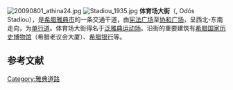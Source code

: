 [[File:20090801_athina24.jpg|thumb]]
[[File:Stadiou_1935.jpg|thumb]]
'''体育场大街'''（{{lang-el|Οδός Σταδíου}}, Odós Stadíou），是[[希腊|希腊]][[雅典市|雅典市]]的一条交通干道，由[[宪法广场_(雅典)|宪法广场]]至[[协和广场|协和广场]]，呈西北-东南走向，为[[单行道|单行道]]。体育场大街得名于[[泛雅典运动场|泛雅典运动场]]。沿街的重要建筑有[[希腊国家历史博物馆|希腊国家历史博物馆]]（希腊老议会大厦）、[[希腊银行|希腊银行]]等。


==参考文献==
{{reflist}}

[[Category:雅典道路|Category:雅典道路]]